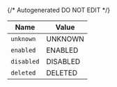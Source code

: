 {/* Autogenerated DO NOT EDIT  */}

| Name       | Value      |
| ---------- | ---------- |
| `unknown`  | UNKNOWN    |
| `enabled`  | ENABLED    |
| `disabled` | DISABLED   |
| `deleted`  | DELETED    |

